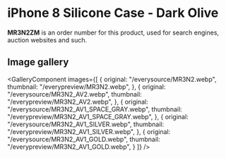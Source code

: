 
# iPhone 8 Silicone Case - Dark Olive

<Callout type='info' emoji='👉🏻'>**MR3N2ZM** is an order number for this product, used for search engines, auction websites and such.</Callout>

## Image gallery

<GalleryComponent
    images={[
      {
        original: "/everysource/MR3N2.webp",
        thumbnail: "/everypreview/MR3N2.webp",
      },
      {
        original: "/everysource/MR3N2_AV2.webp",
        thumbnail: "/everypreview/MR3N2_AV2.webp",
      },
      {
        original: "/everysource/MR3N2_AV1_SPACE_GRAY.webp",
        thumbnail: "/everypreview/MR3N2_AV1_SPACE_GRAY.webp",
      },
      {
        original: "/everysource/MR3N2_AV1_SILVER.webp",
        thumbnail: "/everypreview/MR3N2_AV1_SILVER.webp",
      },
      {
        original: "/everysource/MR3N2_AV1_GOLD.webp",
        thumbnail: "/everypreview/MR3N2_AV1_GOLD.webp",
      }
    ]}
  />
